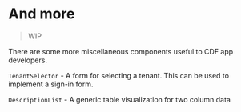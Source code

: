 
<Meta title="Docs|And more" />

# And more

> WIP

There are some more miscellaneous components useful to CDF app developers.


`TenantSelector` - A form for selecting a tenant. This can be used to implement a sign-in form.

`DescriptionList` - A generic table visualization for two column data
